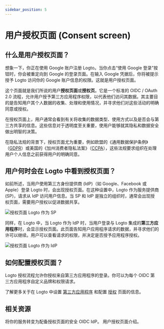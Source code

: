 ```yaml
---
sidebar_position: 5
---
```


# 用户授权页面 (Consent screen)

## 什么是用户授权页面？

想象一下，你正在使用 Google 账户注册 Logto。当你点击“使用 Google 登录”按钮时，你会被重定向到 Google 的登录页面。在输入 Google 凭据后，你将被提示授予 Logto 访问你的 Google 账户信息的权限。这就是用户授权页面。

这个页面就是我们所说的用户**授权页面**或**授权页**。它是一个标准的 OIDC / OAuth 2.0 流程，允许用户授予第三方应用程序权限，以代表他们访问其数据。其主要目的是告知用户其个人数据的收集、处理和使用情况，并寻求他们对这些活动的明确同意或授权。

在授权页面上，用户通常会看到有关将收集的数据类型、使用方式以及是否会与第三方共享的信息。这些信息对于透明度至关重要，使用户能够就其隐私和数据安全做出明智的决策。

在隐私法规的背景下，授权页面尤为重要，例如欧盟的《通用数据保护条例》（[GDPR](https://gdpr-info.eu/art-4-gdpr/)）或美国的《加州消费者隐私法案》（[CCPA](https://oag.ca.gov/privacy/ccpa)），这些法规要求组织在处理用户个人信息之前获得用户的明确同意。

## 用户何时会在 Logto 中看到授权页面？

如前所述，当用户使用第三方身份提供商 (IdP)（如 Google、Facebook 或 Apple）登录 Logto 时，会出现授权页面。在这种设置中，Logto 作为服务提供商 (SP)，请求从 IdP 访问用户信息。当 SP 和 IdP 是独立的组织时，通常会出现授权页面，需要用户授权以促进数据共享。

![授权页面 Logto 作为 SP](./assets/consent-screen-logto-as-sp.png)

同样，在 Logto 中，当 Logto 作为 IdP 时，当用户登录与 Logto 集成的**第三方应用程序**时，会显示授权页面。此页面告知用户应用程序请求的数据，并寻求他们的许可以继续。用户可以查看请求的权限，并决定是否授予应用程序授权。

![授权页面 Logto 作为 IdP](./assets/consent-screen-logto-as-idp.png)

## 如何配置授权页面？

Logto 授权流程允许你授权来自第三方应用程序的登录。你可以为每个 OIDC 第三方应用程序自定义品牌和权限请求。

了解更多关于在 Logto 中设置 [第三方应用程序](/integrate-logto/third-party-applications/) 和配置 [授权](/integrate-logto/third-party-applications/oidc-oauth-third-party-applications/consent-screen-branding/) 页面的信息。

## 相关资源

<Url href="https://www.youtube.com/watch?v=sW-C7SRt9OM">
  将你的服务转变为配备授权页面的安全 OIDC IdP。
</Url>
<Url href="https://blog.logto.io/user-consent-screen">用户授权页面介绍。</Url>
